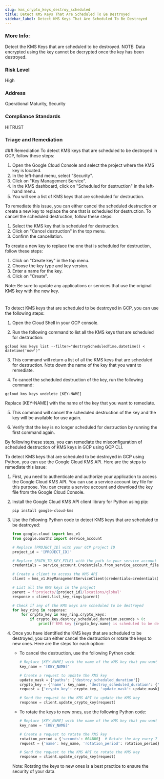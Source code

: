 ```yaml
---
slug: kms_crypto_keys_destroy_scheduled
title: Detect KMS Keys That Are Scheduled To Be Destroyed
sidebar_label: Detect KMS Keys That Are Scheduled To Be Destroyed
---
```


### More Info:

Detect the KMS Keys that are scheduled to be destroyed. NOTE: Data encrypted using the key cannot be decrypted once the key has been destroyed.

### Risk Level

High

### Address

Operational Maturity, Security

### Compliance Standards

HITRUST

### Triage and Remediation
<Tabs>
<Tab title='Remediation'>
### Remediation

<AccordionGroup>
<Accordion title='Using Console' defaultOpen='true'>
To detect KMS keys that are scheduled to be destroyed in GCP, follow these steps:

1. Open the Google Cloud Console and select the project where the KMS key is located.
2. In the left-hand menu, select "Security".
3. Click on "Key Management Service".
4. In the KMS dashboard, click on "Scheduled for destruction" in the left-hand menu.
5. You will see a list of KMS keys that are scheduled for destruction.

To remediate this issue, you can either cancel the scheduled destruction or create a new key to replace the one that is scheduled for destruction. To cancel the scheduled destruction, follow these steps:

1. Select the KMS key that is scheduled for destruction.
2. Click on "Cancel destruction" in the top menu.
3. Confirm the cancellation.

To create a new key to replace the one that is scheduled for destruction, follow these steps:

1. Click on "Create key" in the top menu.
2. Choose the key type and key version.
3. Enter a name for the key.
4. Click on "Create".

Note: Be sure to update any applications or services that use the original KMS key with the new key.

#
</Accordion>

<Accordion title='Using CLI'>
To detect KMS keys that are scheduled to be destroyed in GCP, you can use the following steps:

1. Open the Cloud Shell in your GCP console.

2. Run the following command to list all the KMS keys that are scheduled for destruction:

```
gcloud kms keys list --filter="destroyScheduledTime.datetime() < datetime('now')"
```

3. This command will return a list of all the KMS keys that are scheduled for destruction. Note down the name of the key that you want to remediate.

4. To cancel the scheduled destruction of the key, run the following command:

```
gcloud kms keys undelete [KEY-NAME]
```

Replace [KEY-NAME] with the name of the key that you want to remediate.

5. This command will cancel the scheduled destruction of the key and the key will be available for use again.

6. Verify that the key is no longer scheduled for destruction by running the first command again.

By following these steps, you can remediate the misconfiguration of scheduled destruction of KMS keys in GCP using GCP CLI.
</Accordion>

<Accordion title='Using Python'>
To detect KMS keys that are scheduled to be destroyed in GCP using Python, you can use the Google Cloud KMS API. Here are the steps to remediate this issue:

1. First, you need to authenticate and authorize your application to access the Google Cloud KMS API. You can use a service account key file for this purpose. You can create a service account and download the key file from the Google Cloud Console.

2. Install the Google Cloud KMS API client library for Python using pip:

   ```
   pip install google-cloud-kms
   ```

3. Use the following Python code to detect KMS keys that are scheduled to be destroyed:

   ```python
   from google.cloud import kms_v1
   from google.oauth2 import service_account

   # Replace [PROJECT_ID] with your GCP project ID
   project_id = '[PROJECT_ID]'

   # Replace [PATH_TO_KEY_FILE] with the path to your service account key file
   credentials = service_account.Credentials.from_service_account_file('[PATH_TO_KEY_FILE]')

   # Create a client to access the KMS API
   client = kms_v1.KeyManagementServiceClient(credentials=credentials)

   # List all the KMS keys in the project
   parent = f'projects/{project_id}/locations/global'
   response = client.list_key_rings(parent)

   # Check if any of the KMS keys are scheduled to be destroyed
   for key_ring in response:
       for crypto_key in key_ring.crypto_keys:
           if crypto_key.destroy_scheduled_duration.seconds > 0:
               print(f'KMS key {crypto_key.name} is scheduled to be destroyed in {crypto_key.destroy_scheduled_duration.seconds} seconds')
   ```

4. Once you have identified the KMS keys that are scheduled to be destroyed, you can either cancel the destruction or rotate the keys to new ones. Here are the steps for each option:

   - To cancel the destruction, use the following Python code:

     ```python
     # Replace [KEY_NAME] with the name of the KMS key that you want to cancel the destruction for
     key_name = '[KEY_NAME]'

     # Create a request to update the KMS key
     update_mask = {'paths': ['destroy_scheduled_duration']}
     crypto_key = {'name': key_name, 'destroy_scheduled_duration': {'seconds': 0}}
     request = {'crypto_key': crypto_key, 'update_mask': update_mask}

     # Send the request to the KMS API to update the KMS key
     response = client.update_crypto_key(request)
     ```

   - To rotate the keys to new ones, use the following Python code:

     ```python
     # Replace [KEY_NAME] with the name of the KMS key that you want to rotate
     key_name = '[KEY_NAME]'

     # Create a request to rotate the KMS key
     rotation_period = {'seconds': 604800}  # Rotate the key every 7 days
     request = {'name': key_name, 'rotation_period': rotation_period}

     # Send the request to the KMS API to rotate the KMS key
     response = client.update_crypto_key(request)
     ```

   Note: Rotating the keys to new ones is a best practice to ensure the security of your data.
</Accordion>

</AccordionGroup>
</Tab>
</Tabs>


